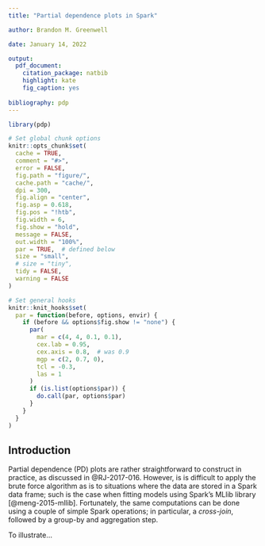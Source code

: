 ```yaml
---
title: "Partial dependence plots in Spark"

author: Brandon M. Greenwell

date: January 14, 2022

output:
  pdf_document:
    citation_package: natbib
    highlight: kate
    fig_caption: yes
    
bibliography: pdp 
---
```


```r
library(pdp)

# Set global chunk options
knitr::opts_chunk$set(
  cache = TRUE,
  comment = "#>",
  error = FALSE, 
  fig.path = "figure/", 
  cache.path = "cache/", 
  dpi = 300,
  fig.align = "center", 
  fig.asp = 0.618,
  fig.pos = "!htb",
  fig.width = 6, 
  fig.show = "hold",
  message = FALSE,
  out.width = "100%",
  par = TRUE,  # defined below
  size = "small",
  # size = "tiny",
  tidy = FALSE,
  warning = FALSE
)

# Set general hooks
knitr::knit_hooks$set(
  par = function(before, options, envir) {
    if (before && options$fig.show != "none") {
      par(
        mar = c(4, 4, 0.1, 0.1), 
        cex.lab = 0.95, 
        cex.axis = 0.8,  # was 0.9
        mgp = c(2, 0.7, 0), 
        tcl = -0.3, 
        las = 1
      )
      if (is.list(options$par)) {
        do.call(par, options$par)
      }
    }
  }
)
```

## Introduction 

Partial dependence (PD) plots are rather straightforward to construct in practice, as discussed in @RJ-2017-016. However, is is difficult to apply the brute force algorithm as is to situations where the data are stored in a Spark data frame; such is the case when fitting models using Spark's MLlib library [@meng-2015-mllib]. Fortunately, the same computations can be done using a couple of simple Spark operations; in particular, a *cross-join*, followed by a group-by and aggregation step.

To illustrate...
